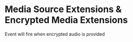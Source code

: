 
<Meta of={MseEmeStories} />

# Media Source Extensions & Encrypted Media Extensions

Event will fire when encrypted audio is provided

<Canvas>
  <Story of={MseEmeStories.MseEme} />
</Canvas>
